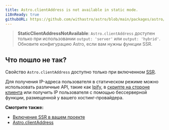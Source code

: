 ```yaml
---
title: Astro.clientAddress is not available in static mode.
i18nReady: true
githubURL: https://github.com/withastro/astro/blob/main/packages/astro/src/core/errors/errors-data.ts
---
```


> **StaticClientAddressNotAvailable**: `Astro.clientAddress` доступен только при использовании `output: 'server'` или `output: 'hybrid'`. Обновите конфигурацию Astro, если вам нужны функции SSR.

## Что пошло не так?

Свойство `Astro.clientAddress` доступно только при включенном [SSR](/ru/guides/on-demand-rendering/).

Для получения IP-адреса пользователя в статическом режиме можно использовать различные API, такие как [Ipify](https://www.ipify.org/), в [скрипте на стороне клиента](/ru/guides/client-side-scripts/) или получить IP пользователя с помощью бессерверной функции, размещенной у вашего хостинг-провайдера.

**Смотрите также:**

-  [Включение SSR в вашем проекте](/ru/guides/on-demand-rendering/)
-  [Astro.clientAddress](/ru/reference/api-reference/#astroclientaddress)

